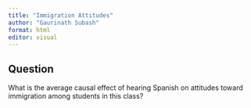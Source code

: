 ```yaml
---
title: "Immigration Attitudes"
author: "Gaurinath Subash"
format: html
editor: visual
---
```


## Question

What is the average causal effect of hearing Spanish on attitudes toward immigration among students in this class? 

